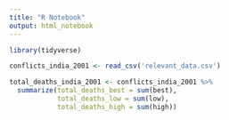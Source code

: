 ```yaml
---
title: "R Notebook"
output: html_notebook
---
```



```r
library(tidyverse)
```


```r
conflicts_india_2001 <- read_csv('relevant_data.csv')
```
```r

total_deaths_india_2001 <- conflicts_india_2001 %>%
  summarize(total_deaths_best = sum(best),
            total_deaths_low = sum(low),
            total_deaths_high = sum(high))

```

